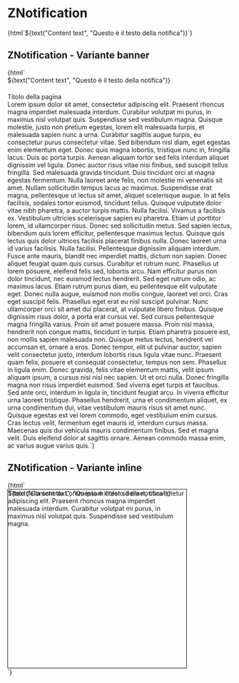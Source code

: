
<Meta title="Notification/ZNotification" component="z-notification" />

# ZNotification

<Preview>
  <Story name="ZNotification">
    {html`<z-notification
      contenticonname="${text("Icon name", "checkmark-circle-filled")}"
      actiontext="${text("Action text", "Annulla")}"
      type=${select("Type", ["success", "warning", "error"], "success")}
      showclose="${boolean("Show close button", false)}"
      showshadow="${boolean("Show shadow", false)}"
    >${text("Content text", "Questo è il testo della notifica")}</z-notification>`}
  </Story>
</Preview>

## ZNotification - Variante banner

<Preview>
  <Story name="Banner ZNotification">
    {html`<z-app-topbar hashtag="hashtag">
      <z-logo
        slot="logo"
        width="138"
        height="36"
        imagealt="zanichelli-logo"
        link="https://www.zanichelli.it"
        targetblank
      ></z-logo>
      <z-app-switcher slot="app-switcher"></z-app-switcher>
    </z-app-topbar>
    <z-notification
      contenticonname="${text("Icon name", "checkmark-circle-filled")}"
      actiontext="${text("Action text", "Annulla")}"
      type=${select("Type", ["success", "warning", "error"], "success")}
      showclose="${boolean("Show close button", false)}"
      showshadow="true"
      style="display: block; position: sticky; top: 44px;"
    >${text("Content text", "Questo è il testo della notifica")}</z-notification>
    <z-heading level="1" variant="bold" style="display: block; margin-top: 20px;">Titolo della pagina</z-heading>
    <z-body level="1">Lorem ipsum dolor sit amet, consectetur adipiscing elit. Praesent rhoncus magna imperdiet malesuada interdum. Curabitur volutpat mi purus, in maximus nisl volutpat quis.
    Suspendisse sed vestibulum magna. Quisque molestie, justo non pretium egestas, lorem elit malesuada turpis, et malesuada sapien nunc a urna. Curabitur sagittis augue turpis, eu consectetur purus consectetur vitae.
    Sed bibendum nisl diam, eget egestas enim elementum eget. Donec quis magna lobortis, tristique nunc in, fringilla lacus. Duis ac porta turpis. Aenean aliquam tortor sed felis interdum aliquet dignissim vel ligula.
    Donec auctor risus vitae nisi finibus, sed suscipit tellus fringilla. Sed malesuada gravida tincidunt. Duis tincidunt orci at magna egestas fermentum. Nulla laoreet ante felis, non molestie mi venenatis sit amet.
    Nullam sollicitudin tempus lacus ac maximus.
    Suspendisse erat magna, pellentesque ut lectus sit amet, aliquet scelerisque augue. In at felis facilisis, sodales tortor euismod, tincidunt tellus. Quisque vulputate dolor vitae nibh pharetra, a auctor turpis mattis.
    Nulla facilisi. Vivamus a facilisis ex. Vestibulum ultricies scelerisque sapien eu pharetra. Etiam ut porttitor lorem, id ullamcorper risus. Donec sed sollicitudin metus.
    Sed sapien lectus, bibendum quis lorem efficitur, pellentesque maximus lectus. Quisque quis lectus quis dolor ultrices facilisis placerat finibus nulla.
    Donec laoreet urna id varius facilisis. Nulla facilisi. Pellentesque dignissim aliquam interdum.
    Fusce ante mauris, blandit nec imperdiet mattis, dictum non sapien. Donec aliquet feugiat quam quis cursus. Curabitur et rutrum nunc. Phasellus ut lorem posuere, eleifend felis sed, lobortis arcu.
    Nam efficitur purus non dolor tincidunt, nec euismod lectus hendrerit. Sed eget rutrum odio, ac maximus lacus. Etiam rutrum purus diam, eu pellentesque elit vulputate eget.
    Donec nulla augue, euismod non mollis congue, laoreet vel orci. Cras eget suscipit felis. Phasellus eget erat eu nisl suscipit pulvinar. Nunc ullamcorper orci sit amet dui placerat, at vulputate libero finibus.
    Quisque dignissim risus dolor, a porta erat cursus vel. Sed cursus pellentesque magna fringilla varius. Proin sit amet posuere massa. Proin nisl massa, hendrerit non congue mattis, tincidunt in turpis.
    Etiam pharetra posuere est, non mollis sapien malesuada non. Quisque metus lectus, hendrerit vel accumsan et, ornare a eros.
    Donec tempor, elit ut pulvinar auctor, sapien velit consectetur justo, interdum lobortis risus ligula vitae nunc. Praesent quam felis, posuere et consequat consectetur, tempus non sem.
    Phasellus in ligula enim. Donec gravida, felis vitae elementum mattis, velit ipsum aliquam ipsum, a cursus nisi nisl nec sapien.
    Ut et orci nulla. Donec fringilla magna non risus imperdiet euismod. Sed viverra eget turpis et faucibus. Sed ante orci, interdum in ligula in, tincidunt feugiat arcu.
    In viverra efficitur urna laoreet tristique. Phasellus hendrerit, urna et condimentum aliquet, ex urna condimentum dui, vitae vestibulum mauris risus sit amet nunc.
    Quisque egestas est vel lorem commodo, eget vestibulum enim cursus. Cras lectus velit, fermentum eget mauris id, interdum cursus massa. Maecenas quis dui vehicula mauris condimentum finibus.
    Sed et magna velit. Duis eleifend dolor at sagittis ornare. Aenean commodo massa enim, ac varius augue varius quis.</z-body>`}
  </Story>
</Preview>

## ZNotification - Variante inline

<Preview>
  <Story name="Inline ZNotification">
    {html`
    <div style="position: relative; width: 400px; height: 400px; border: 1px solid black;">
      <z-notification
        contenticonname="${text("Icon name", "checkmark-circle-filled")}"
        actiontext="${text("Action text", "Annulla")}"
        type=${select("Type", ["success", "warning", "error"], "success")}
        showclose="${boolean("Show close button", false)}"
        showshadow="false"
        style="position: absolute; top: 0px; left: 0px;"
      >${text("Content text", "Questo è il testo della notifica")}</z-notification>
      <z-heading level="1">Titolo della scheda</z-heading>
      <z-body level="1">Lorem ipsum dolor sit amet, consectetur adipiscing elit. Praesent rhoncus magna imperdiet malesuada interdum. Curabitur volutpat mi purus, in maximus nisl volutpat quis.
      Suspendisse sed vestibulum magna.</z-body>
    </div>`}
  </Story>
</Preview>

<Props of="z-notification" />


